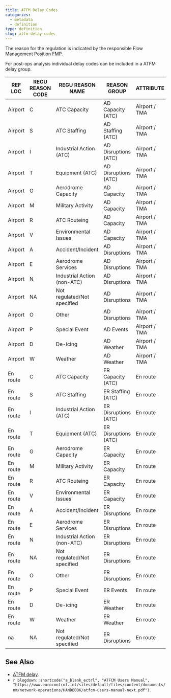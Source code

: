```yaml
---
title: ATFM Delay Codes
categories:
  - metadata
  - definition
type: definition
slug: atfm-delay-codes
---
```


The reason for the regulation is indicated by the responsible Flow Management Position [FMP](/reference/acronym/fmp/).

For post-ops analysis individual delay codes can be included in a ATFM delay group. 



| REF LOC | REGU REASON CODE | REGU REASON NAME | REASON GROUP | ATTRIBUTE |
|---------|------------------|------------------|--------------|-----------|
|Airport|C|ATC Capacity|AD Capacity (ATC)|Airport / TMA|
|Airport|S|ATC Staffing|AD Staffing (ATC)|Airport / TMA|
|Airport|I|Industrial Action (ATC)|AD Disruptions (ATC)|Airport / TMA|
|Airport|T|Equipment (ATC)|AD Disruptions (ATC)|Airport / TMA|
|Airport|G|Aerodrome Capacity|AD Capacity|Airport / TMA|
|Airport|M|Military Activity|AD Capacity|Airport / TMA|
|Airport|R|ATC Routeing|AD Capacity|Airport / TMA|
|Airport|V|Environmental Issues|AD Capacity|Airport / TMA|
|Airport|A|Accident/Incident|AD Disruptions|Airport / TMA|
|Airport|E|Aerodrome Services|AD Disruptions|Airport / TMA|
|Airport|N|Industrial Action (non-ATC)|AD Disruptions|Airport / TMA|
|Airport|NA|Not regulated/Not specified|AD Disruptions|Airport / TMA|
|Airport|O|Other|AD Disruptions|Airport / TMA|
|Airport|P|Special Event|AD Events|Airport / TMA|
|Airport|D|De-icing|AD Weather|Airport / TMA|
|Airport|W|Weather|AD Weather|Airport / TMA|
|En route|C|ATC Capacity|ER Capacity (ATC)|En route|
|En route|S|ATC Staffing|ER Staffing (ATC)|En route|
|En route|I|Industrial Action (ATC)|ER Disruptions (ATC)|En route|
|En route|T|Equipment (ATC)|ER Disruptions (ATC)|En route|
|En route|G|Aerodrome Capacity|ER Capacity|En route|
|En route|M|Military Activity|ER Capacity|En route|
|En route|R|ATC Routeing|ER Capacity|En route|
|En route|V|Environmental Issues|ER Capacity|En route|
|En route|A|Accident/Incident|ER Disruptions|En route|
|En route|E|Aerodrome Services|ER Disruptions|En route|
|En route|N|Industrial Action (non-ATC)|ER Disruptions|En route|
|En route|NA|Not regulated/Not specified|ER Disruptions|En route|
|En route|O|Other|ER Disruptions|En route|
|En route|P|Special Event|ER Events|En route|
|En route|D|De-icing|ER Weather|En route|
|En route|W|Weather|ER Weather|En route|
|na|NA|Not regulated/Not specified|ER Disruptions|En route|


## See Also

* [ATFM delay](/reference/definition/atfm-delay/).
* `r blogdown::shortcode("a_blank_ectrl", "ATFCM Users Manual", "https://www.eurocontrol.int/sites/default/files/content/documents/nm/network-operations/HANDBOOK/atfcm-users-manual-next.pdf")`.